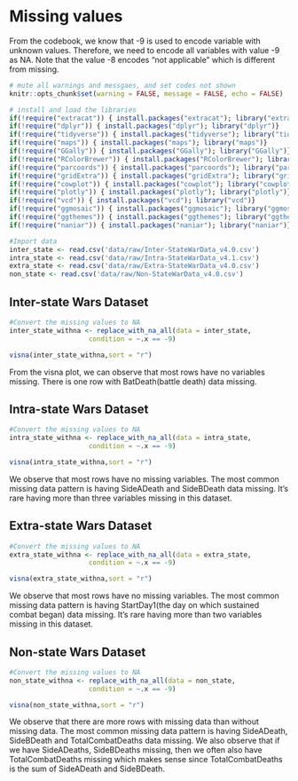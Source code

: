 # Missing values

From the codebook, we know that -9 is used to encode variable with unknown values. Therefore, we need to encode all variables with value -9 as NA. Note that the value -8 encodes "not applicable" which is different from missing.

```r
# mute all warnings and messgaes, and set codes not shown
knitr::opts_chunk$set(warning = FALSE, message = FALSE, echo = FALSE)

# install and load the libraries
if(!require("extracat")) { install.packages("extracat"); library("extracat")}
if(!require("dplyr")) { install.packages("dplyr"); library("dplyr")}
if(!require("tidyverse")) { install.packages("tidyverse"); library("tidyverse")}
if(!require("maps")) { install.packages("maps"); library("maps")}
if(!require("GGally")) { install.packages("GGally"); library("GGally")}
if(!require("RColorBrewer")) { install.packages("RColorBrewer"); library("RColorBrewer")}
if(!require("parcoords")) { install.packages("parcoords"); library("parcoords")}
if(!require("gridExtra")) { install.packages("gridExtra"); library("gridExtra")}
if(!require("cowplot")) { install.packages("cowplot"); library("cowplot")}
if(!require("plotly")) { install.packages("plotly"); library("plotly")}
if(!require("vcd")) { install.packages("vcd"); library("vcd")}
if(!require("ggmosaic")) { install.packages("ggmosaic"); library("ggmosaic")}
if(!require("ggthemes")) { install.packages("ggthemes"); library("ggthemes")}
if(!require("naniar")) { install.packages("naniar"); library("naniar")}

#Import data
inter_state <- read.csv('data/raw/Inter-StateWarData_v4.0.csv')
intra_state <- read.csv('data/raw/Intra-StateWarData_v4.1.csv')
extra_state <- read.csv('data/raw/Extra-StateWarData_v4.0.csv')
non_state <- read.csv('data/raw/Non-StateWarData_v4.0.csv')
```

## Inter-state Wars Dataset
```r
#Convert the missing values to NA
inter_state_withna <- replace_with_na_all(data = inter_state,
                    condition = ~.x == -9)
```


```r
visna(inter_state_withna,sort = "r") 
```

From the visna plot, we can observe that most rows have no variables missing. There is one row with BatDeath(battle death) data missing.


## Intra-state Wars Dataset
```r
#Convert the missing values to NA
intra_state_withna <- replace_with_na_all(data = intra_state,
                    condition = ~.x == -9)
```


```r
visna(intra_state_withna,sort = "r")
```

We observe that most rows have no missing variables. The most common missing data pattern is having SideADeath and SideBDeath data missing. It's rare having more than three variables missing in this dataset. 


## Extra-state Wars Dataset
```r
#Convert the missing values to NA
extra_state_withna <- replace_with_na_all(data = extra_state,
                    condition = ~.x == -9)
```



```r
visna(extra_state_withna,sort = "r")
```

We observe that most rows have no missing variables. The most common missing data pattern is having StartDay1(the day on which sustained combat began) data missing. It's rare having more than two variables missing in this dataset. 


## Non-state Wars Dataset

```r
#Convert the missing values to NA
non_state_withna <- replace_with_na_all(data = non_state,
                    condition = ~.x == -9)
```



```r
visna(non_state_withna,sort = "r")
```

We observe that there are more rows with missing data than without missing data. The most common missing data pattern is having SideADeath, SideBDeath and TotalCombatDeaths data missing. We also observe that if we have SideADeaths, SideBDeaths missing, then we often also have TotalCombatDeaths missing which makes sense since TotalCombatDeaths is the sum of SideADeath and SideBDeath. 

